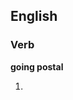 ==English==
{{wikipedia}}

===Verb===
'''going postal'''

# {{present participle of|go postal}}
{{count page|[[Wiktionary:Page count]]}}